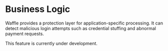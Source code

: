 # Business Logic

Waffle provides a protection layer for application-specific processing. It can detect malicious login attempts such as credential stuffing and abnormal payment requests.

 
<Callout type="warning" emoji="⚠️">
    This feature is currently under development.
</Callout>